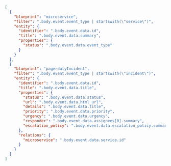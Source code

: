 ```json showLineNumbers
[
  {
    "blueprint": "microservice",
    "filter": ".body.event.event_type | startswith(\"service\")",
    "entity": {
      "identifier": ".body.event.data.id",
      "title": ".body.event.data.summary",
      "properties": {
        "status": ".body.event.data.event_type"
      }
    }
  },
  {
    "blueprint": "pagerdutyIncident",
    "filter": ".body.event.event_type | startswith(\"incident\")",
    "entity": {
      "identifier": ".body.event.data.id",
      "title": ".body.event.data.title",
      "properties": {
        "status": ".body.event.data.status",
        "url": ".body.event.data.html_url",
        "details": ".body.event.data.title",
        "priority": ".body.event.data.priority",
        "urgency": ".body.event.data.urgency",
        "responder": ".body.event.data.assignees[0].summary",
        "escalation_policy": ".body.event.data.escalation_policy.summary"
      },
      "relations": {
        "microservice": ".body.event.data.service.id"
      }
    }
  }
]
```
